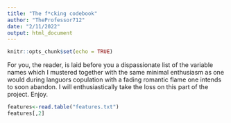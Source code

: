 ```yaml
---
title: "The f*cking codebook"
author: "TheProfessor712"
date: "2/11/2022"
output: html_document
---
```


```r
knitr::opts_chunk$set(echo = TRUE)
```


For you, the reader, is laid before you a dispassionate list of the variable
names which I mustered together with the same minimal enthusiasm as one would
during languors copulation with a fading romantic flame one intends to soon
abandon. I will enthusiastically take the loss on this part of the project.
Enjoy.

```r
features<-read.table("features.txt")
features[,2]

```

